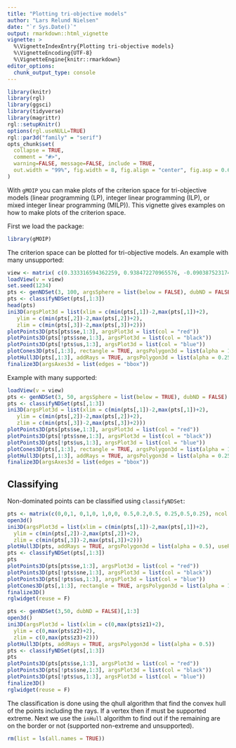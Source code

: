 ```yaml
---
title: "Plotting tri-objective models"
author: "Lars Relund Nielsen"
date: "`r Sys.Date()`"
output: rmarkdown::html_vignette
vignette: >
  %\VignetteIndexEntry{Plotting tri-objective models}
  %\VignetteEncoding{UTF-8}
  %\VignetteEngine{knitr::rmarkdown}
editor_options: 
  chunk_output_type: console
---
```


```r
library(knitr)
library(rgl)
library(ggsci)
library(tidyverse)
library(magrittr)
rgl::setupKnitr()
options(rgl.useNULL=TRUE)
rgl::par3d("family" = "serif")
opts_chunk$set(
  collapse = TRUE,
  comment = "#>",
  warning=FALSE, message=FALSE, include = TRUE, 
  out.width = "99%", fig.width = 8, fig.align = "center", fig.asp = 0.62
)
```

With `gMOIP` you can make plots of the criterion space for tri-objective models (linear
programming (LP), integer linear programming (ILP), or mixed integer linear programming (MILP)).
This vignette gives examples on how to make plots of the criterion space.

First we load the package:

```r
library(gMOIP)
```

The criterion space can be plotted for tri-objective models. An example with many unsupported:

```r
view <- matrix( c(0.333316594362259, 0.938472270965576, -0.0903875231742859, 0, 0.83994072675705, -0.339126199483871, -0.423665106296539, 0, -0.428250730037689, 0.0652943551540375, -0.901297807693481, 0, 0, 0, 0, 1), nc = 4)
loadView(v = view)
set.seed(1234)
pts <- genNDSet(3, 100, argsSphere = list(below = FALSE), dubND = FALSE)
pts <- classifyNDSet(pts[,1:3])
head(pts)
ini3D(argsPlot3d = list(xlim = c(min(pts[,1])-2,max(pts[,1])+2),
   ylim = c(min(pts[,2])-2,max(pts[,2])+2),
   zlim = c(min(pts[,3])-2,max(pts[,3])+2)))
plotPoints3D(pts[pts$se,1:3], argsPlot3d = list(col = "red"))
plotPoints3D(pts[!pts$sne,1:3], argsPlot3d = list(col = "black"))
plotPoints3D(pts[!pts$us,1:3], argsPlot3d = list(col = "blue"))
plotCones3D(pts[,1:3], rectangle = TRUE, argsPolygon3d = list(alpha = 1, color = "cornflowerblue"))
plotHull3D(pts[,1:3], addRays = TRUE, argsPolygon3d = list(alpha = 0.25, color = "red"), useRGLBBox = TRUE)
finalize3D(argsAxes3d = list(edges = "bbox"))
```

Example with many supported:

```r
loadView(v = view)
pts <- genNDSet(3, 50, argsSphere = list(below = TRUE), dubND = FALSE)
pts <- classifyNDSet(pts[,1:3])
ini3D(argsPlot3d = list(xlim = c(min(pts[,1])-2,max(pts[,1])+2),
   ylim = c(min(pts[,2])-2,max(pts[,2])+2),
   zlim = c(min(pts[,3])-2,max(pts[,3])+2)))
plotPoints3D(pts[pts$se,1:3], argsPlot3d = list(col = "red"))
plotPoints3D(pts[!pts$sne,1:3], argsPlot3d = list(col = "black"))
plotPoints3D(pts[!pts$us,1:3], argsPlot3d = list(col = "blue"))
plotCones3D(pts[,1:3], rectangle = TRUE, argsPolygon3d = list(alpha = 1, color = "cornflowerblue"))
plotHull3D(pts[,1:3], addRays = TRUE, argsPolygon3d = list(alpha = 0.25, color = "red"), useRGLBBox = TRUE)
finalize3D(argsAxes3d = list(edges = "bbox"))
```

## Classifying

Non-dominated points can be classified using `classifyNDSet`:

```r
pts <- matrix(c(0,0,1, 0,1,0, 1,0,0, 0.5,0.2,0.5, 0.25,0.5,0.25), ncol = 3, byrow = TRUE)
open3d()
ini3D(argsPlot3d = list(xlim = c(min(pts[,1])-2,max(pts[,1])+2),
  ylim = c(min(pts[,2])-2,max(pts[,2])+2),
  zlim = c(min(pts[,3])-2,max(pts[,3])+2)))
plotHull3D(pts, addRays = TRUE, argsPolygon3d = list(alpha = 0.5), useRGLBBox = TRUE)
pts <- classifyNDSet(pts[,1:3])
pts
plotPoints3D(pts[pts$se,1:3], argsPlot3d = list(col = "red"))
plotPoints3D(pts[!pts$sne,1:3], argsPlot3d = list(col = "black"))
plotPoints3D(pts[!pts$us,1:3], argsPlot3d = list(col = "blue"))
plotCones3D(pts[,1:3], rectangle = TRUE, argsPolygon3d = list(alpha = 1))
finalize3D()
rglwidget(reuse = F)
```


```r
pts <- genNDSet(3,50, dubND = FALSE)[,1:3]
open3d()
ini3D(argsPlot3d = list(xlim = c(0,max(pts$z1)+2),
  ylim = c(0,max(pts$z2)+2),
  zlim = c(0,max(pts$z3)+2)))
plotHull3D(pts, addRays = TRUE, argsPolygon3d = list(alpha = 0.5))
pts <- classifyNDSet(pts[,1:3])
pts
plotPoints3D(pts[pts$se,1:3], argsPlot3d = list(col = "red"))
plotPoints3D(pts[!pts$sne,1:3], argsPlot3d = list(col = "black"))
plotPoints3D(pts[!pts$us,1:3], argsPlot3d = list(col = "blue"))
finalize3D()
rglwidget(reuse = F)
```

The classification is done using the qhull algorithm that find the convex hull of the points including the rays. If a vertex then if must be supported extreme. Next we use the `inHull` algorithm to find out if the remaining are on the border or not (supported non-extreme and unsupported). 

```r
rm(list = ls(all.names = TRUE))
```



